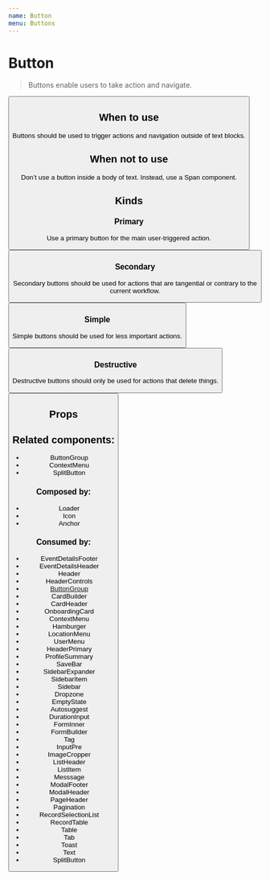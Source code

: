 ```yaml
---
name: Button
menu: Buttons
---
```



# Button

> Buttons enable users to take action and navigate.

<Playground>
	<Button kind="primary" text="Click me" />
</Playground>

## When to use

Buttons should be used to trigger actions and navigation outside of text blocks.

## When not to use

Don’t use a button inside a body of text. Instead, use a Span component.

## Kinds

### Primary

Use a primary button for the main user-triggered action.

<Playground>
	<Button kind="primary" text="Click me" />
</Playground>

### Secondary

Secondary buttons should be used for actions that are tangential or contrary to the current workflow.

<Playground>
	<Button kind="secondary" text="Click me" />
</Playground>

### Simple

Simple buttons should be used for less important actions.

<Playground>
	<Button kind="simple" text="Click me" />
</Playground>

### Destructive

Destructive buttons should only be used for actions that delete things.

<Playground>
	<Button kind="caution" text="Click me" />
</Playground>

## Props

<Props of={Button} />

## Related components:

- ButtonGroup
- ContextMenu
- SplitButton

### Composed by:

- Loader
- Icon
- Anchor

### Consumed by:

- EventDetailsFooter
- EventDetailsHeader
- Header
- HeaderControls
- [ButtonGroup](/src-components-button-group-button-group)
- CardBuilder
- CardHeader
- OnboardingCard
- ContextMenu
- Hamburger
- LocationMenu
- UserMenu
- HeaderPrimary
- ProfileSummary
- SaveBar
- SidebarExpander
- SidebarItem
- Sidebar
- Dropzone
- EmptyState
- Autosuggest
- DurationInput
- FormInner
- FormBuilder
- Tag
- InputPre
- ImageCropper
- ListHeader
- ListItem
- Messsage
- ModalFooter
- ModalHeader
- PageHeader
- Pagination
- RecordSelectionList
- RecordTable
- Table
- Tab
- Toast
- Text
- SplitButton
